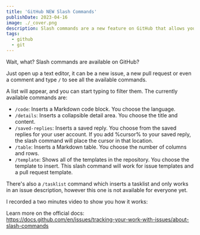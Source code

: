 ```yaml
---
title: 'GitHub NEW Slash Commands'
publishDate: 2023-04-16
image: ./_cover.png
description: Slash commands are a new feature on GitHub that allows you to write better issues and pull requests
tags:
  - github
  - git
---
```



Wait, what? Slash commands are available on GitHub?

Just open up a text editor, it can be a new issue, a new pull request or even a comment and type `/` to see all the available commands.

A list will appear, and you can start typing to filter them. The currently available commands are:

- `/code`: Inserts a Markdown code block. You choose the language.
- `/details`: Inserts a collapsible detail area. You choose the title and content.
- `/saved-replies`: Inserts a saved reply. You choose from the saved replies for your user account. If you add %cursor% to your saved reply, the slash command will place the cursor in that location.
- `/table`: Inserts a Markdown table. You choose the number of columns and rows.
- `/template`: Shows all of the templates in the repository. You choose the template to insert. This slash command will work for issue templates and a pull request template.

There's also a `/tasklist` command which inserts a tasklist and only works in an issue description, however this one is not available for everyone yet.

I recorded a two minutes video to show you how it works:

<YouTube id="r3z4sotrQXQ" />

Learn more on the official docs: https://docs.github.com/en/issues/tracking-your-work-with-issues/about-slash-commands

